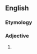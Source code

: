 ==English==

===Etymology===
{{prefix|en|genito|crural}}

===Adjective===
{{en-adj|-}}

# {{synonym of|genitofemoral|lang=en}}